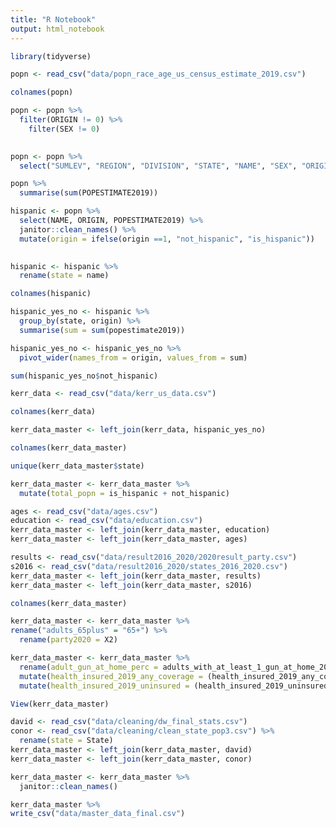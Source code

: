 ```yaml
---
title: "R Notebook"
output: html_notebook
---
```


```r
library(tidyverse)
```

```r
popn <- read_csv("data/popn_race_age_us_census_estimate_2019.csv")
```

```r
colnames(popn)
```

```r
popn <- popn %>% 
  filter(ORIGIN != 0) %>%  
    filter(SEX != 0) 
  
```

```r
popn <- popn %>% 
  select("SUMLEV", "REGION", "DIVISION", "STATE", "NAME", "SEX", "ORIGIN", "RACE", "AGE", "POPESTIMATE2019")
```

```r
popn %>% 
  summarise(sum(POPESTIMATE2019))
```


```r
hispanic <- popn %>% 
  select(NAME, ORIGIN, POPESTIMATE2019) %>% 
  janitor::clean_names() %>% 
  mutate(origin = ifelse(origin ==1, "not_hispanic", "is_hispanic"))
  
```

```r
hispanic <- hispanic %>% 
  rename(state = name)
```

```r
colnames(hispanic)
```

```r
hispanic_yes_no <- hispanic %>% 
  group_by(state, origin) %>% 
  summarise(sum = sum(popestimate2019))
```
```r
hispanic_yes_no <- hispanic_yes_no %>% 
  pivot_wider(names_from = origin, values_from = sum)
```

```r
sum(hispanic_yes_no$not_hispanic)
```

```r

kerr_data <- read_csv("data/kerr_us_data.csv")
```

```r
colnames(kerr_data)
```

```r
kerr_data_master <- left_join(kerr_data, hispanic_yes_no)
```

```r
colnames(kerr_data_master)
```
```r
unique(kerr_data_master$state)
```

```r
kerr_data_master <- kerr_data_master %>% 
  mutate(total_popn = is_hispanic + not_hispanic)
```

```r
ages <- read_csv("data/ages.csv")
education <- read_csv("data/education.csv")
kerr_data_master <- left_join(kerr_data_master, education)
kerr_data_master <- left_join(kerr_data_master, ages)


```

```r
results <- read_csv("data/result2016_2020/2020result_party.csv")
s2016 <- read_csv("data/result2016_2020/states_2016_2020.csv")
kerr_data_master <- left_join(kerr_data_master, results)
kerr_data_master <- left_join(kerr_data_master, s2016)
```

```r
colnames(kerr_data_master)
```

```r
kerr_data_master <- kerr_data_master %>% 
rename("adults_65plus" = "65+") %>% 
  rename(party2020 = X2) 
```

```r
kerr_data_master <- kerr_data_master %>% 
  rename(adult_gun_at_home_perc = adults_with_at_least_1_gun_at_home_2019) %>% 
  mutate(health_insured_2019_any_coverage = (health_insured_2019_any_coverage* 1000)) %>% 
  mutate(health_insured_2019_uninsured = (health_insured_2019_uninsured*1000))
```

```r
View(kerr_data_master)
```



```r
david <- read_csv("data/cleaning/dw_final_stats.csv")
conor <- read_csv("data/cleaning/clean_state_pop3.csv") %>% 
  rename(state = State)
kerr_data_master <- left_join(kerr_data_master, david)
kerr_data_master <- left_join(kerr_data_master, conor)
```

```r
kerr_data_master <- kerr_data_master %>% 
  janitor::clean_names()
```

```r
kerr_data_master %>% 
write_csv("data/master_data_final.csv")
```

